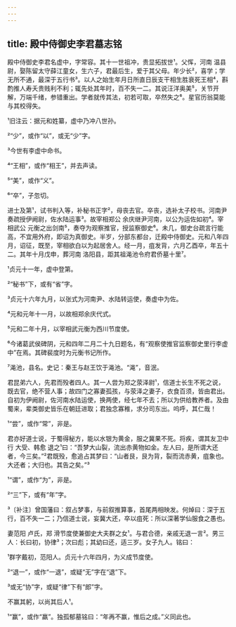 ```yaml
---
---
---
```

title: 殿中侍御史李君墓志铭
---







殿中侍御史李君名虚中，字常容。其十一世祖冲，贵显拓拔世¹。父恽，河南 温县尉，娶陈留太守薛江童女，生六子，君最后生，爱于其父母。年少长²，喜学；学无所不通，最深于五行书³。以人之始生年月日所直日辰支干相生胜衰死王相⁴，斟酌推人寿夭贵贱利不利；辄先处其年时，百不失一二。其说汪洋奥美⁵，关节开解，万端千绪，参错重出。学者就传其法，初若可取，卒然失之⁶。星官历翁莫能与其校得失。

¹旧注云：据元和姓纂，虚中乃冲八世孙。

²“少”，或作“以”，或无“少”字。

³今世有李虚中命书。

⁴“王相”，或作“相王”，并去声读。

⁵“美”，或作“义”。

⁶“卒”，子忽切。

进士及第¹，试书判入等，补秘书正字²，母丧去官。卒丧，选补太子校书。河南尹奏疏授伊阙尉，佐水陆运事³。故宰相郑公 余庆继尹河南，以公为运佐如初⁴。宰相武公 元衡之出剑南⁵，奏夺为观察推官，授监察御史⁶。未几，御史台疏言行能高，不宜用外府，即诏为真御史。半岁，分部东都台，迁殿中侍御史。元和八年四月，诏征，既至，宰相欲白以为起居舍人。经一月，疽发背，六月乙酉卒，年五十二。其年十月戊申，葬河南 洛阳县，距其祖渑池令府君侨墓十里⁷。

¹贞元十一年，虚中登第。

²“秘书”下，或有“省”字。

³贞元十六年九月，以张式为河南尹、水陆转运使，奏虚中为佐。

⁴元和元年十一月，以故相郑余庆代式。

⁵元和二年十月，以宰相武元衡为西川节度使。

⁶今诸葛武侯碑阴，元和四年二月二十九日题名，有“观察使推官监察御史里行李虚中”在焉。其碑裴度时为元衡书记所作。

⁷渑池，县名。史记：秦王与赵王饮于渑池。“渑”，音泯。

君昆弟六人，先君而殁者四人。其一人尝为郑之荥泽尉¹，信道士长生不死之说，既去官，绝不营人事；故四门之寡妻孤孩，与荥泽之妻子，衣食百须，皆由君出。自初为伊阙尉，佐河南水陆运使，换两使，经七年不去；所以为供给教养者。及由蜀来，辈类御史皆乐在朝廷进取；君独念寡稚，求分司东出。呜呼，其仁哉！

¹“尝”，或作“常”，非是。

君亦好道士说，于蜀得秘方，能以水银为黄金，服之冀果不死。将疾，谓其友卫中行 大受、韩愈 退之¹曰：“吾梦大山裂，流出赤黄物如金。左人曰，是所谓大还者，今三矣。”²君既殁，愈追占其梦曰：“山者艮，艮为背，裂而流赤黄，疽象也。大还者；大归也。其告之矣。”³

¹“谓”，或作“为”，非是。

²“三”下，或有“年”字。

³〔补注〕曾国藩曰：叙占梦事，与前叙推算事，首尾两相映发。何焯曰：深于五行，百不失一二；乃信道士说，妄冀大还，卒以疽死：所以深著学仙服食之愚也。

妻范阳 卢氏，郑 滑节度使兼御史大夫群之女¹。与君合德，亲戚无退一言²。男三人：长曰初，协律³；次曰彪；其幼曰还，适三岁。女子九人。铭曰：

¹群字戴初，范阳人。贞元十六年四月，为义成节度使。

²“退一”，或作“一退”，或疑“无”字在“退”下。

³或无“协”字，或疑“律”下有“郎”字。

不赢其躬，以尚其后人¹。

¹“赢”，或作“羸”。独孤郁墓铭曰：“年再不赢，惟后之成。”义同此也。